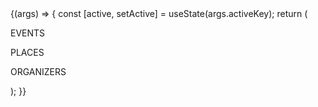 
<Meta title="Components/Tabs" component={Tabs} />

<Canvas>
  <Story name="Default" args={{ activeKey: 'places' }}>
    {(args) => {
      const [active, setActive] = useState(args.activeKey);
      return (
        <Tabs activeKey={active} onSelect={setActive}>
          <Tabs.Tab eventKey="events" title="Events">
            <p>EVENTS</p>
          </Tabs.Tab>
          <Tabs.Tab eventKey="places" title="Places">
            <p>PLACES</p>
          </Tabs.Tab>
          <Tabs.Tab eventKey="organizers" title="Organizers">
            <p>ORGANIZERS</p>
          </Tabs.Tab>
        </Tabs>
      );
    }}
  </Story>
</Canvas>

<ArgsTable story="Default" />
